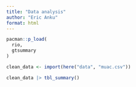 ```yaml
---
title: "Data analysis"
author: "Eric Anku"
format: html
---
```



```r
pacman::p_load(
  rio,
  gtsummary
)
```

```r
clean_data <- import(here("data", "muac.csv"))
```

```r
clean_data |> tbl_summary()
```

